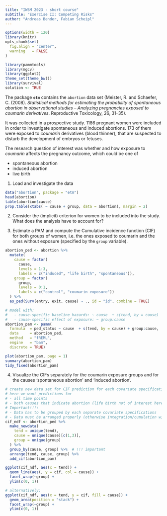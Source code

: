 ```yaml
---
title: "IWSM 2023 - short course"
subtitle: "Exercise II: Competing Risks"
author: "Andreas Bender, Fabian Scheipl"
---
```


```r
options(width = 120)
library(knitr)
opts_chunk$set(
  fig.align = "center",
  warning   = FALSE
)
```



```r
library(pammtools)
library(mgcv)
library(ggplot2)
theme_set(theme_bw())
library(survival)
solution <- TRUE
```


The package **`etm`** contains the `abortion` data set (Meister, R. and Schaefer, C. (2008). *Statistical methods for estimating the probability of spontaneous abortion in observational studies – Analyzing pregnancies exposed to coumarin derivatives*. Reproductive Toxicology, 26, 31–35).

It was collected in a prospective study. 1186 pregnant women were included in order to investigate spontaneous and induced abortions. 173 of them were exposed to *coumarin* derivatives (blood thinner), that are suspected to disturb the development of embryos or fetuses.

The research question of interest was whether and how exposure to *coumarin* affects the pregnancy outcome, which could be one of

- spontaneous abortion
- induced abortion
- live birth


1. Load and investigate the data

```r
data("abortion", package = "etm")
head(abortion)
table(abortion$cause)
prop.table(xtabs( ~ cause + group, data = abortion), margin = 2)
```

2. Consider the (implicit) criterion for women to be included into the study.
What does the analysis have to account for?


3. Estimate a PAM and compute the Cumulative incidence function (CIF) for both groups of women, i.e. the ones exposed to coumarin and the ones without exposure (specified by the `group` variable).


```r
abortion_ped <- abortion %>%
  mutate(
    cause = factor(
      cause,
      levels = 1:3,
      labels = c("induced", "life birth", "spontaneous")),
    group = factor(
      group,
      levels = 0:1,
      labels = c("control", "coumarin exposure"))
  ) %>%
  as_ped(Surv(entry, exit, cause) ~ ., id = "id", combine = TRUE)

# model with:
#   - cause-specific baseline hazards: ~ cause  + s(tend, by = cause)
#   - cause-specific effect of exposure: ~ group:cause
abortion_pam <- pamm(
  formula  = ped_status ~ cause  + s(tend, by = cause) + group:cause, 
  data     = abortion_ped,
  method   = "fREML",
  engine   = "bam",
  discrete = TRUE)

plot(abortion_pam, page = 1)
summary(abortion_pam)
tidy_fixed(abortion_pam)
```


4. Visualize the CIFs separately for the coumarin exposure groups and for the
causes ‘spontaneous abortion’ and ‘induced abortion’.


```r
# create new data set for CIF prediction for each covariate specification of interest
# here we want predictions for
# - all time points
# - both causes that indicate abortion (life birth not of interest here)
# Important!!!:
# - Data has to be grouped by each separate covariate specifications
# - Data must be arranged properly (otherwise integration/cumulation will yield results)
cif_ndf <- abortion_ped %>%
  make_newdata(
    tend = unique(tend),
    cause = unique(cause)[c(1,3)],
    group = unique(group)
  ) %>%
  group_by(cause, group) %>%  # !!! important
  arrange(tend, cause, group) %>%
  add_cif(abortion_pam)

ggplot(cif_ndf, aes(x = tend)) +
  geom_line(aes(, y = cif, col = cause)) +
  facet_wrap(~group) +
  ylim(c(0, 1))

# alternatively:
ggplot(cif_ndf, aes(x = tend, y = cif, fill = cause)) +
  geom_area(position = "stack") +
  facet_wrap(~group) +
  ylim(c(0, 1))
```
